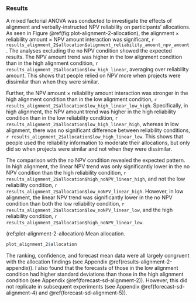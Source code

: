### Results

A mixed factorial ANOVA was conducted to investigate the effects of alignment
and verbally-instructed NPV reliability on participants’ allocations. As seen in
Figure \@ref(fig:plot-alignment-2-allocation), the alignment $\times$
reliability amount $\times$ NPV amount interaction was significant,
`r results_alignment_2$allocation$alignment_reliability_amount_npv_amount`. The
analyses excluding the no NPV condition showed the expected results. The NPV
amount trend was higher in the low alignment condition than in the high
alignment condition, `r results_alignment_2$allocation$low_high_linear`,
averaging over reliability amount. This shows that people relied on NPV more
when projects were dissimilar than when they were similar.

Further, the NPV amount $\times$ reliability amount interaction was
stronger in the high alignment condition than in the low alignment condition,
`r results_alignment_2$allocation$low_high_linear_low_high`. Specifically, in
high alignment, the NPV amount trend was higher in the high reliability
condition than in the low reliability condition,
`r results_alignment_2$allocation$low_high_linear_high`, whereas in low
alignment, there was no significant difference between reliability conditions,
`r results_alignment_2$allocation$low_high_linear_low`. This shows that people
used the reliability information to moderate their allocations, but only did so
when projects were similar and not when they were dissimilar.

The comparison with the no NPV condition revealed the expected pattern. In high
alignment, the linear NPV trend was only significantly lower in the no NPV
condition than the high reliability condition,
`r results_alignment_2$allocation$high_noNPV_linear_high`, and not the low
reliability condition, `r results_alignment_2$allocation$low_noNPV_linear_high`.
However, in low alignment, the linear NPV trend was significantly lower in the
no NPV condition than both the low reliability condition,
`r results_alignment_2$allocation$low_noNPV_linear_low`, and the high
reliability condition, `r results_alignment_2$allocation$high_noNPV_linear_low`.

(ref:plot-alignment-2-allocation) Mean allocation.

```r
plot_alignment_2$allocation
```

The ranking, confidence, and forecast mean data were all largely congruent with
the allocation findings (see Appendix \@ref(results-alignment-2-appendix)). I
also found that the forecasts of those in the low alignment condition had higher
standard deviations than those in the high alignment condition (see
Appendix \@ref(forecast-sd-alignment-2)). However, this did not replicate in
subsequent experiments (see Appendix \@ref(forecast-sd-alignment-4)
and \@ref(forecast-sd-alignment-5)).


